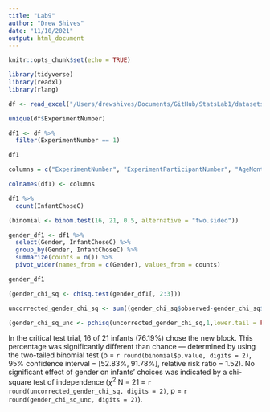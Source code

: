 ```yaml
---
title: "Lab9"
author: "Drew Shives"
date: "11/10/2021"
output: html_document
---
```


```r
knitr::opts_chunk$set(echo = TRUE)
```

```r
library(tidyverse)
library(readxl)
library(rlang)
```

```r
df <- read_excel("/Users/drewshives/Documents/GitHub/StatsLab1/datasets/When_not_choosing_leads_to_not liking_Data.xlsx")
```

```r
unique(df$ExperimentNumber)
```

```r
df1 <- df %>%
  filter(ExperimentNumber == 1)
```

```r
df1
```

```r
columns = c("ExperimentNumber", "ExperimentParticipantNumber", "AgeMonths", "Gender", "ToyA", "ToyB", "ToyC", "InfantChoiceTest", "InfantChoseC")

colnames(df1) <- columns

```

```r
df1 %>% 
  count(InfantChoseC)
```

```r
(binomial <- binom.test(16, 21, 0.5, alternative = "two.sided"))
```

```r
gender_df1 <- df1 %>%
  select(Gender, InfantChoseC) %>%
  group_by(Gender, InfantChoseC) %>%
  summarize(counts = n()) %>%
  pivot_wider(names_from = c(Gender), values_from = counts)

gender_df1
```

```r
(gender_chi_sq <- chisq.test(gender_df1[, 2:3]))
```

```r
uncorrected_gender_chi_sq <- sum((gender_chi_sq$observed-gender_chi_sq$expected)^2/gender_chi_sq$expected)

(gender_chi_sq_unc <- pchisq(uncorrected_gender_chi_sq,1,lower.tail = FALSE))
```

In the critical test trial, 16 of 21  infants (76.19%) chose the new block. This percentage was significantly different than chance — determined by using the two-tailed binomial test (p = `r round(binomial$p.value, digits = 2)`, 95% confidence interval = [52.83%, 91.78%], relative risk ratio = 1.52). No significant effect of gender on infants' choices was indicated by a chi-square test of independence ($\chi^2$ N = 21 = `r round(uncorrected_gender_chi_sq, digits = 2)`, p = `r round(gender_chi_sq_unc, digits = 2)`).







































